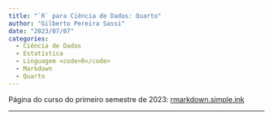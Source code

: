 ```yaml
---
title: "`R` para Ciência de Dados: Quarto"
author: "Gilberto Pereira Sassi"
date: "2023/07/07"
categories:
  - Ciência de Dados
  - Estatística 
  - Linguagem <code>R</code>
  - Markdown
  - Quarto
---
```


<div style="text-align:justify">

Página do curso do primeiro semestre de 2023: [rmarkdown.simple.ink](https://rmarkdown.simple.ink)

</div>

---
